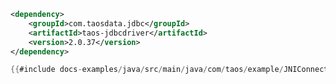 ```xml title=pom.xml
<dependency>
    <groupId>com.taosdata.jdbc</groupId>
    <artifactId>taos-jdbcdriver</artifactId>
    <version>2.0.37</version>
</dependency>
```

```java
{{#include docs-examples/java/src/main/java/com/taos/example/JNIConnectExample.java}}
```
